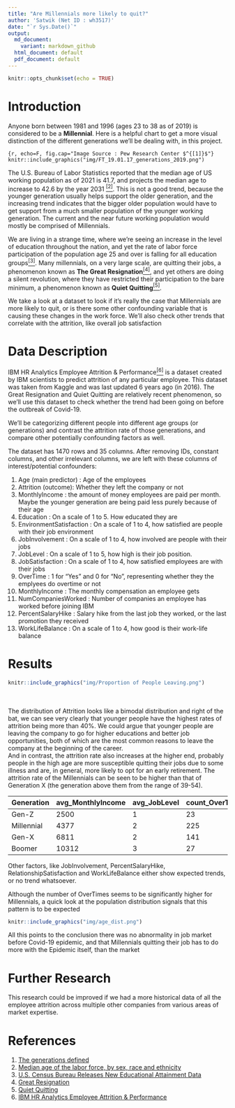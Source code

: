 ```yaml
---
title: "Are Millennials more likely to quit?"
author: 'Satwik (Net ID : wh3517)'
date: "`r Sys.Date()`"
output:
  md_document:
    variant: markdown_github
  html_document: default
  pdf_document: default
---
```


```r
knitr::opts_chunk$set(echo = TRUE)
```

# Introduction

<!-- Describe the main research questions or goals of your data analysis. -->

Anyone born between 1981 and 1996 (ages 23 to 38 as of 2019) is considered to be a **Millennial**. Here is a helpful chart to get a more visual distinction of the different generations we'll be dealing with, in this project.

```{r, echo=F, fig.cap="Image Source : Pew Research Center $^{[1]}$"}
knitr::include_graphics("img/FT_19.01.17_generations_2019.png")
```

The U.S. Bureau of Labor Statistics reported that the median age of US working population as of 2021 is 41.7, and projects the median age to increase to 42.6 by the year 2031 [$^{[2]}$](https://www.bls.gov/emp/tables/median-age-labor-force.htm). This is not a good trend, because the younger generation usually helps support the older generation, and the increasing trend indicates that the bigger older population would have to get support from a much smaller population of the younger working generation. The current and the near future working population would mostly be comprised of Millennials.

We are living in a strange time, where we're seeing an increase in the level of education throughout the nation, and yet the rate of labor force participation of the population age 25 and over is falling for all education groups[$^{[3]}$](https://www.census.gov/newsroom/press-releases/2020/educational-attainment.html). Many millennials, on a very large scale, are quitting their jobs, a phenomenon known as **The Great Resignation**[$^{[4]}$](https://en.wikipedia.org/wiki/Great_Resignation), and yet others are doing a silent revolution, where they have restricted their participation to the bare minimum, a phenomenon known as **Quiet Quitting**[$^{[5]}$](https://en.wikipedia.org/wiki/Quiet_quitting).

We take a look at a dataset to look if it's really the case that Millennials are more likely to quit, or is there some other confounding variable that is causing these changes in the work force. We'll also check other trends that correlate with the attrition, like overall job satisfaction

# Data Description

<!-- Briefly describe your data set. What is the source? What is the dimension (number of rows and columns)? What are the variables of interest? -->

IBM HR Analytics Employee Attrition & Performance[$^{[6]}$](https://www.kaggle.com/datasets/pavansubhasht/ibm-hr-analytics-attrition-dataset) is a dataset created by IBM scientists to predict attrition of any particular employee. This dataset was taken from Kaggle and was last updated 6 years ago (in 2016). The Great Resignation and Quiet Quitting are relatively recent phenomenon, so we'll use this dataset to check whether the trend had been going on before the outbreak of Covid-19.

We'll be categorizing different people into different age groups (or generations) and contrast the attrition rate of those generations, and compare other potentially confounding factors as well.

The dataset has 1470 rows and 35 columns. After removing IDs, constant columns, and other irrelevant columns, we are left with these columns of interest/potential confounders:

1.  Age (main predictor) : Age of the employees
2.  Attrition (outcome): Whether they left the company or not
3.  MonthlyIncome : the amount of money employees are paid per month. Maybe the younger generation are being paid less purely because of their age
4.  Education : On a scale of 1 to 5. How educated they are
5.  EnvironmentSatisfaction : On a scale of 1 to 4, how satisfied are people with their job environment
6.  JobInvolvement : On a scale of 1 to 4, how involved are people with their jobs
7.  JobLevel : On a scale of 1 to 5, how high is their job position.
8.  JobSatisfaction : On a scale of 1 to 4, how satisfied employees are with their jobs
9.  OverTime : 1 for "Yes" and 0 for "No", representing whether they the emplyees do overtime or not
10. MonthlyIncome : The monthly compensation an employee gets
11. NumCompaniesWorked : Number of companies an employee has worked before joining IBM
12. PercentSalaryHike : Salary hike from the last job they worked, or the last promotion they received
13. WorkLifeBalance : On a scale of 1 to 4, how good is their work-life balance

# Results

```{=html}
<!-- Present your main results. This should be some kind of compelling visualization(s) of your data. But you may also present a table of summary statistics, or the output of a statistical model (with clearly defined response and predictors). Be selective about the results you choose to include. A single high quality visualization is preferable to a large number of mediocre visualizations. This section should also include some written interpretation of your results.
-->
```
```r
knitr::include_graphics("img/Proportion of People Leaving.png")
```

<br><br>The distribution of Attrition looks like a bimodal distribution and right of the bat, we can see very clearly that younger people have the highest rates of attrition being more than 40%. We could argue that younger people are leaving the company to go for higher educations and better job opportunities, both of which are the most common reasons to leave the company at the beginning of the career. <br>And in contrast, the attrition rate also increases at the higher end, probably people in the high age are more susceptible quitting their jobs due to some illness and are, in general, more likely to opt for an early retirement. The attrition rate of the Millennials can be seen to be higher than that of Generation X (the generation above them from the range of 39-54).

| Generation | avg_MonthlyIncome | avg_JobLevel | count_OverTime | avg_JobSatisfaction |
|------------|-------------------|--------------|----------------|---------------------|
| Gen-Z      | 2500              | 1            | 23             | 3                   |
| Millennial | 4377              | 2            | 225            | 3                   |
| Gen-X      | 6811              | 2            | 141            | 3                   |
| Boomer     | 10312             | 3            | 27             | 3                   |

Other factors, like JobInvolvement, PercentSalaryHike, RelationshipSatisfaction and WorkLifeBalance either show expected trends, or no trend whatsoever.

Although the number of OverTimes seems to be significantly higher for Millennials, a quick look at the population distribution signals that this pattern is to be expected

```r
knitr::include_graphics("img/age_dist.png")
```

All this points to the conclusion there was no abnormality in job market before Covid-19 epidemic, and that Millennials quitting their job has to do more with the Epidemic itself, than the market

# Further Research

This research could be improved if we had a more historical data of all the employee attrition across multiple other companies from various areas of market expertise.

# References

1.  [The generations defined](https://www.pewresearch.org/fact-tank/2019/01/17/where-millennials-end-and-generation-z-begins/ft_19-01-17_generations_2019/)
2.  [Median age of the labor force, by sex, race and ethnicity](https://www.bls.gov/emp/tables/median-age-labor-force.htm)
3.  [U.S. Census Bureau Releases New Educational Attainment Data](https://www.census.gov/newsroom/press-releases/2020/educational-attainment.html)
4.  [Great Resignation](https://en.wikipedia.org/wiki/Great_Resignation)
5.  [Quiet Quitting](https://en.wikipedia.org/wiki/Quiet_quitting)
6.  [IBM HR Analytics Employee Attrition & Performance](https://www.kaggle.com/datasets/pavansubhasht/ibm-hr-analytics-attrition-dataset)
